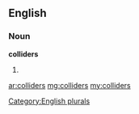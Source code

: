 ==English==

===Noun===
'''colliders'''

# {{plural of|[[collider]]}}

[[Category:English plurals]]

[[ar:colliders]]
[[mg:colliders]]
[[my:colliders]]